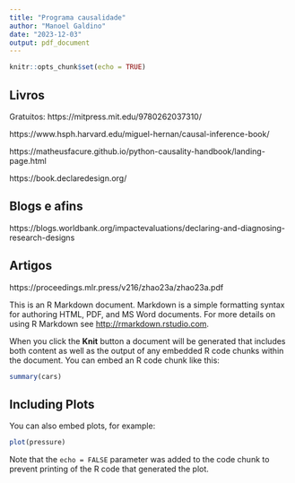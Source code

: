 ```yaml
---
title: "Programa causalidade"
author: "Manoel Galdino"
date: "2023-12-03"
output: pdf_document
---
```


```r
knitr::opts_chunk$set(echo = TRUE)
```

## Livros

Gratuitos:
https://mitpress.mit.edu/9780262037310/

https://www.hsph.harvard.edu/miguel-hernan/causal-inference-book/

https://matheusfacure.github.io/python-causality-handbook/landing-page.html

https://book.declaredesign.org/

## Blogs e afins

https://blogs.worldbank.org/impactevaluations/declaring-and-diagnosing-research-designs

## Artigos

https://proceedings.mlr.press/v216/zhao23a/zhao23a.pdf

This is an R Markdown document. Markdown is a simple formatting syntax for authoring HTML, PDF, and MS Word documents. For more details on using R Markdown see <http://rmarkdown.rstudio.com>.

When you click the **Knit** button a document will be generated that includes both content as well as the output of any embedded R code chunks within the document. You can embed an R code chunk like this:

```r
summary(cars)
```

## Including Plots

You can also embed plots, for example:

```r
plot(pressure)
```

Note that the `echo = FALSE` parameter was added to the code chunk to prevent printing of the R code that generated the plot.
